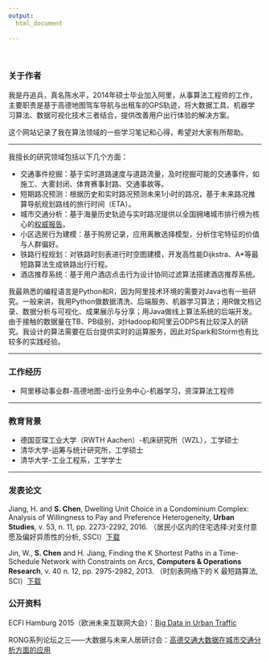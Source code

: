 ```yaml
---
output:
  html_document
   
---
```

<br>


### 关于作者

我是丹追兵，真名陈水平，2014年硕士毕业加入阿里，从事算法工程师的工作，主要职责是基于高德地图驾车导航与出租车的GPS轨迹，将大数据工具、机器学习算法、数据可视化技术三者结合，提供改善用户出行体验的解决方案。

这个网站记录了我在算法领域的一些学习笔记和心得，希望对大家有所帮助。

<hr>

我擅长的研究领域包括以下几个方面：

+ 交通事件挖掘：基于实时道路速度与道路流量，及时挖掘可能的交通事件，如施工、大雾封闭、体育赛事封路、交通事故等。
+ 短期路况预测：根据历史和实时路况预测未来1小时的路况，基于未来路况推算导航规划路线的旅行时间（ETA）。
+ 城市交通分析：基于海量历史轨迹与实时路况提供以全国拥堵城市排行榜为核心的[权威报告](http://report.amap.com)。
+ 小区选房行为建模：基于购房记录，应用离散选择模型，分析住宅特征的价值与人群偏好。
+ 铁路行程规划：对铁路时刻表进行时空图建模，开发高性能Dijkstra、A*等最短路算法生成铁路出行行程。
+ 酒店推荐系统：基于用户酒店点击行为设计协同过滤算法搭建酒店推荐系统。

我最熟悉的编程语言是Python和R，因为阿里技术环境的需要对Java也有一些研究。一般来讲，我用Python做数据清洗、后端服务、机器学习算法；用R做文档记录、数据分析与可视化、成果展示与分享；用Java做线上算法系统的后端开发。由于接触的数据量在TB、PB级别，对Hadoop和阿里云ODPS有比较深入的研究。我设计的算法需要在后台提供实时的运算服务，因此对Spark和Storm也有比较多的实践经验。

<hr>

### 工作经历
+  阿里移动事业群-高德地图-出行业务中心-机器学习，资深算法工程师

<hr>

### 教育背景
+ 德国亚琛工业大学（RWTH Aachen）-机床研究所（WZL），工学硕士
+ 清华大学-运筹与统计研究所，工学硕士
+ 清华大学-工业工程系，工学学士

<hr>

### 发表论文

Jiang, H. and **S. Chen**, Dwelling Unit Choice in a Condominium Complex: Analysis of Willingness to Pay and Preference Heterogeneity, **Urban Studies**, v. 53, n. 11, pp. 2273-2292, 2016. （居民小区内的住宅选择:对支付意愿及偏好异质性的分析, SSCI）[下载](files/paper_dwelling_urban_studies.pdf)

Jin, W., **S. Chen** and H. Jiang, Finding the K Shortest Paths in a Time-Schedule Network with Constraints on Arcs, **Computers & Operations Research**, v. 40 n. 12, pp. 2975-2982, 2013. （时刻表网络下的 K 最短路算法, SCI）[下载](files/paper_kpath_computer_operation_research.pdf)

### 公开资料

ECFI Hamburg 2015（欧洲未来互联网大会）：[Big Data in Urban Traffic](http://euchina-ict.eu/choice-workshop-exploring-fiware-opportunities-towards-china-hamburg-november-6-2015/)

RONG系列论坛之三——大数据与未来人居研讨会：[高德交通大数据在城市交通分析方面的应用](http://www.360doc.com/content/15/0608/15/20625606_476568022.shtml)

